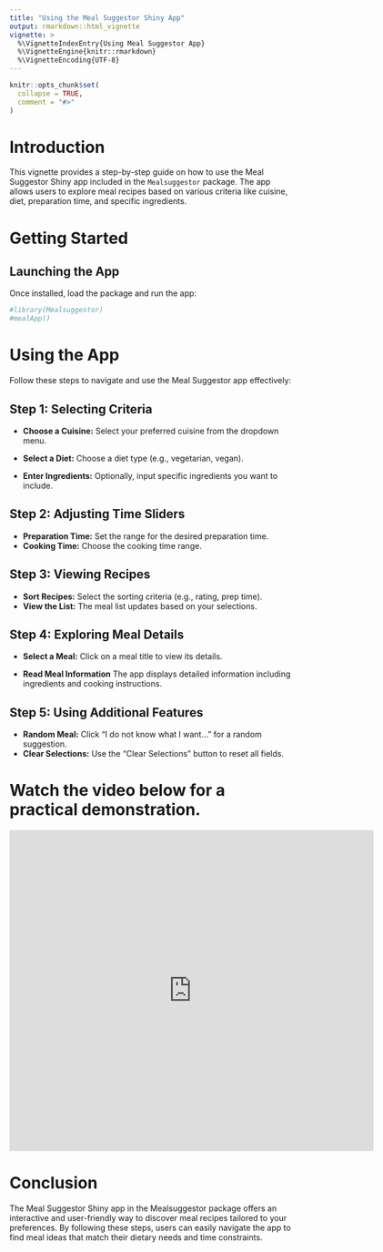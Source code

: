 ```yaml
---
title: "Using the Meal Suggestor Shiny App"
output: rmarkdown::html_vignette
vignette: >
  %\VignetteIndexEntry{Using Meal Suggestor App}
  %\VignetteEngine{knitr::rmarkdown}
  %\VignetteEncoding{UTF-8}
---
```


```r
knitr::opts_chunk$set(
  collapse = TRUE,
  comment = "#>"
)
```

# Introduction

This vignette provides a step-by-step guide on how to use the Meal Suggestor Shiny app included in the `Mealsuggestor` package. The app allows users to explore meal recipes based on various criteria like cuisine, diet, preparation time, and specific ingredients.

# Getting Started


## Launching the App


Once installed, load the package and run the app:

```r
#library(Mealsuggestor)
#mealApp()
```



# Using the App

Follow these steps to navigate and use the Meal Suggestor app effectively:


## Step 1: Selecting Criteria

- **Choose a Cuisine:** Select your preferred cuisine from the dropdown menu.
- **Select a Diet:** Choose a diet type (e.g., vegetarian, vegan).

- **Enter Ingredients:** Optionally, input specific ingredients you want to include.

## Step 2: Adjusting Time Sliders

- **Preparation Time:** Set the range for the desired preparation time.
- **Cooking Time:** Choose the cooking time range.

## Step 3: Viewing Recipes

- **Sort Recipes:** Select the sorting criteria (e.g., rating, prep time).
 - **View the List:** The meal list updates based on your selections.

## Step 4: Exploring Meal Details

- **Select a Meal:** Click on a meal title to view its details.

- **Read Meal Information** The app displays detailed information including ingredients and cooking instructions.


## Step 5: Using Additional Features

 - **Random Meal:** Click "I do not know what I want..." for a random suggestion.
 - **Clear Selections:** Use the "Clear Selections" button to reset all fields.

# Watch the video below for a practical demonstration. 



<iframe src="https://player.vimeo.com/video/896661564?h=d7ac38fdf6" width="640" height="564" frameborder="0" allow="autoplay; fullscreen" allowfullscreen></iframe>


# Conclusion


The Meal Suggestor Shiny app in the Mealsuggestor package offers an interactive and user-friendly way to discover meal recipes tailored to your preferences. By following these steps, users can easily navigate the app to find meal ideas that match their dietary needs and time constraints.

